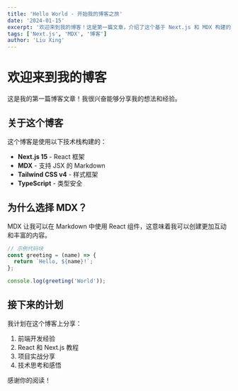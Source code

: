 ```yaml
---
title: 'Hello World - 开始我的博客之旅'
date: '2024-01-15'
excerpt: '欢迎来到我的博客！这是第一篇文章，介绍了这个基于 Next.js 和 MDX 构建的博客系统。'
tags: ['Next.js', 'MDX', '博客']
author: 'Liu Xing'
---
```


# 欢迎来到我的博客

这是我的第一篇博客文章！我很兴奋能够分享我的想法和经验。

## 关于这个博客

这个博客是使用以下技术栈构建的：

- **Next.js 15** - React 框架
- **MDX** - 支持 JSX 的 Markdown
- **Tailwind CSS v4** - 样式框架
- **TypeScript** - 类型安全

## 为什么选择 MDX？

MDX 让我可以在 Markdown 中使用 React 组件，这意味着我可以创建更加互动和丰富的内容。

```javascript
// 示例代码块
const greeting = (name) => {
  return `Hello, ${name}!`;
};

console.log(greeting('World'));
```

## 接下来的计划

我计划在这个博客上分享：

1. 前端开发经验
2. React 和 Next.js 教程
3. 项目实战分享
4. 技术思考和感悟

感谢你的阅读！
